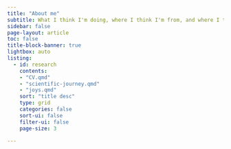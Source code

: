 ```yaml
---
title: "About me"
subtitle: What I think I'm doing, where I think I'm from, and where I think I'm going.
sidebar: false
page-layout: article
toc: false
title-block-banner: true
lightbox: auto
listing:
  - id: research
    contents: 
    - "CV.qmd"
    - "scientific-journey.qmd"
    - "joys.qmd"
    sort: "title desc"
    type: grid
    categories: false
    sort-ui: false
    filter-ui: false
    page-size: 3

---
```

